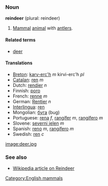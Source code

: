 ===Noun===
'''reindeer''' (plural: reindeer)

#[[Mammal]] [[animal]] with [[antler]]s.

====Related terms====
*[[deer]]

====Translations====
*[[Breton]]: [[karv-erc'h]] ''m'' kirvi-erc'h ''pl''
*[[Catalan]]: [[ren]] ''m''
*Dutch: [[rendier]] ''n''
*Finnish: [[poro]]
*French: [[renne]] ''m''
*German: [[Rentier]] ''n''
*[[Interlingua]]: [[ren]]
*Mongolian: [[буга]] (bug)
*Portuguese: [[rena]] ''f'', [[rangífer]] ''m'', [[rangífero]] ''m''
*Slovene: [[severni jelen]] ''m''
*Spanish: [[reno]] ''m'', [[rangífero]] ''m''
*Swedish: [[ren]] ''c''
[[image:deer.jpg]]

===See also===
*[http://en2.wikipedia.org/wiki/Reindeer Wikipedia article on Reindeer]

[[Category:English mammals]]